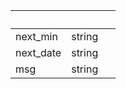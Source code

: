 | &nbsp;    | &nbsp; | &nbsp; |
| --------- | ------ | ------ |
| next_min  | string |        |
| next_date | string |        |
| msg       | string |        |
